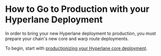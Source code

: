 # How to Go to Production with your Hyperlane Deployment

In order to bring your new Hyperlane deployment to production, you must prepare your chain's new core and warp route deployments.

To begin, start with [productionizing your Hyperlane core deployment](/core-production.mdx).
